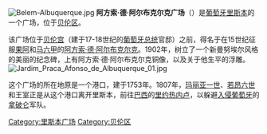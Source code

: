 [[Image:Belem-Albuquerque.jpg|thumb]]
'''阿方索·德·阿尔布克尔克广场'''（{{lang-pt|Praça Afonso de Albuquerque}}）是[[葡萄牙|葡萄牙]][[里斯本|里斯本]]的一个广场，位于[[贝伦区|贝伦区]]。

该广场位于[[贝伦宫|贝伦宫]]（建于17-18世纪的[[葡萄牙总统|葡萄牙总统]]官邸）之前，得名于在15世纪征服[[果阿|果阿]]和[[马六甲|马六甲]]的[[阿方索·德·阿尔布克尔克|阿方索·德·阿尔布克尔克]]。1902年，树立了一个新曼努埃尔风格的美丽的纪念碑，上有阿方索·德·阿尔布克尔克铜像，以及关于他生平的浮雕。
[[File:Jardim_Praca_Afonso_de_Albuquerque_01.jpg|thumb]]

这个广场的所在地原是一个港口，建于1753年。1807年，[[玛丽亚一世_(葡萄牙)|玛丽亚一世]]、[[若昂六世|若昂六世]]和王室正是从这个港口离开里斯本，前往[[巴西|巴西]]的[[里约热内卢|里约热内卢]]，以躲避[[半岛战争|入侵葡萄牙]]的[[拿破仑|拿破仑]]军队。

{{coord|38|41|47.84|N|9|12|1.25|W|display=title|type:city(1000000)_source:dewiki}}

[[Category:里斯本广场|Category:里斯本广场]]
[[Category:贝伦区|Category:贝伦区]]